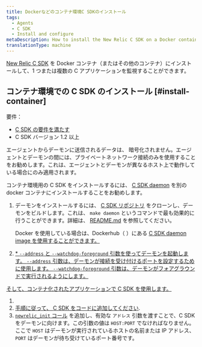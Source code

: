 ```yaml
---
title: Dockerなどのコンテナ環境C SDKのインストール
tags:
  - Agents
  - C SDK
  - Install and configure
metaDescription: How to install the New Relic C SDK on a Docker container (or other container) to monitor one or more of your C applications.
translationType: machine
---
```


[New Relic C SDK](/docs/agents/c-sdk/get-started/introduction-c-sdk) を Docker コンテナ（またはその他のコンテナ）にインストールして、1 つまたは複数の C アプリケーションを監視することができます。

## コンテナ環境での C SDK のインストール [#install-container]

要件：

- [C SDK の要件を満たす](/docs/agents/c-sdk/get-started/c-sdk-compatibility-requirements)
- C SDK バージョン 1.2 以上

<Callout variant="caution">
  エージェントからデーモンに送信されるデータは、
  暗号化されません。エージェントとデーモンの間には、プライベートネットワーク接続のみを使用することをお勧めします。これは、エージェントとデーモンが異なるホスト上で動作している場合にのみ適用されます。
</Callout>

コンテナ環境用の C SDK をインストールするには、 [C SDK daemon](/docs/agents/c-sdk/get-started/introduction-c-sdk#architecture) を別の docker コンテナにインストールすることをお勧めします。

1. デーモンをインストールするには、 [C SDK リポジトリ](https://github.com/newrelic/c-sdk) をクローンし、デーモンをビルドします。これは、 `make daemon` というコマンドで最も効果的に行うことができます。詳細は、 [README.md](https://github.com/newrelic/c-sdk/blob/master/README.md#building-the-c-sdk) を参照してください。

   Docker を使用している場合は、Dockerhub（ ）にある [C SDK daemon image を使用することができます。](https://hub.docker.com/r/newrelic/c-daemon)

   [](https://hub.docker.com/r/newrelic/c-daemon)

2. [\* `--address` と `--watchdog-foreground` 引数を使ってデーモンを起動します。 `--address` 引数は、デーモンが接続を受け付けるポートを設定するために使用します。 `--watchdog-foreground` 引数は、デーモンがフォアグラウンドで実行されるようにします。](https://hub.docker.com/r/newrelic/c-daemon)

[そして、コンテナ化されたアプリケーションで C SDK を使用します。](https://hub.docker.com/r/newrelic/c-daemon)

1. [](https://hub.docker.com/r/newrelic/c-daemon)
2. [手順に従って、 ](https://hub.docker.com/r/newrelic/c-daemon)[C SDK をコードに追加してください](/docs/agents/c-sdk/install-configure/install-c-sdk-compile-link-your-code).
3. [`newrelic_init` コール](https://newrelic.github.io/c-sdk/libnewrelic_8h.html#a03f07e64a51b5f0cd51caa4f28c8b6c1) を追加し、有効な `アドレス` 引数を渡すことで、C SDK をデーモンに向けます。この引数の値は `HOST:PORT` でなければなりません。ここで `HOST` はデーモンが実行されているホストの名前または IP アドレス、 `PORT` はデーモンが待ち受けているポート番号です。
